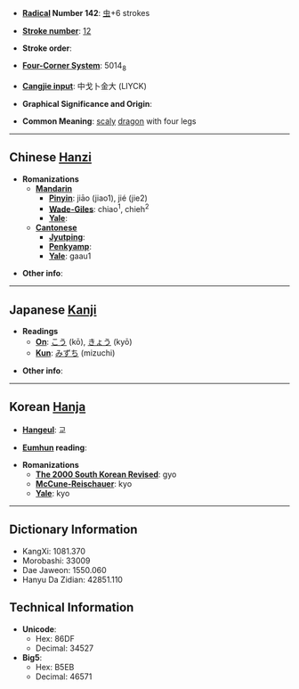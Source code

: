 * '''[[Wiktionary:Chinese radical index| Radical]] Number 142''': [[Wiktionary:Chinese radical index 虫|虫]]+6 strokes

* '''[[Wiktionary:Chinese total strokes index|Stroke number]]''': [[Wiktionary:Chinese total strokes index 12|12]]

* '''Stroke order''': 

* '''[[Wiktionary:Chinese four corner index|Four-Corner System]]''': 5014<sub>8</sub>

* '''[[Wiktionary:Chinese Cangjie index|Cangjie input]]''': 中戈卜金大 (LIYCK)

* '''Graphical Significance and Origin''': 

* '''Common Meaning''': [[scaly]] [[dragon]] with four legs

----

== Chinese [[Hanzi]] ==

* '''Romanizations'''
** '''[[Mandarin]]'''
*** '''[[Pinyin]]''': jiāo (jiao1), jié (jie2)
*** '''[[Wade-Giles]]''': chiao<sup>1</sup>, chieh<sup>2</sup>
*** '''[[Yale]]''': 
** '''[[Cantonese]]'''
*** '''[[Jyutping]]''':
*** '''[[Penkyamp]]''': 
*** '''[[Yale]]''': gaau1

* '''Other info''': 

----

== Japanese [[Kanji]] ==

* '''Readings'''
** '''[[On]]''': [[こう]] (kō), [[きょう]] (kyō)
** '''[[Kun]]''': [[みずち]] (mizuchi)

* '''Other info''':  

----

== Korean [[Hanja]] ==

* '''[[Hangeul]]''': 교

* '''[[Eumhun]] reading''': 

* '''Romanizations'''
** '''[[The 2000 South Korean Revised Romanization|The 2000 South Korean Revised]]''': gyo
** '''[[McCune-Reischauer]]''': kyo
** '''[[Yale]]''': kyo

----

== Dictionary Information ==

* KangXi: 1081.370
* Morobashi: 33009
* Dae Jaweon: 1550.060
* Hanyu Da Zidian: 42851.110

== Technical Information ==

* '''Unicode''':
** Hex: 86DF
** Decimal: 34527
* '''Big5''':
** Hex: B5EB
** Decimal: 46571
